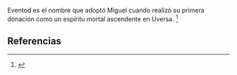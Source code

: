 Eventod es el nombre que adoptó Miguel cuando realizó su primera donación como un espíritu mortal ascendente en Uversa. <ref name="n0">{{lib|LU|119|5|2}}</ref> 

== Referencias ==

<references/>

